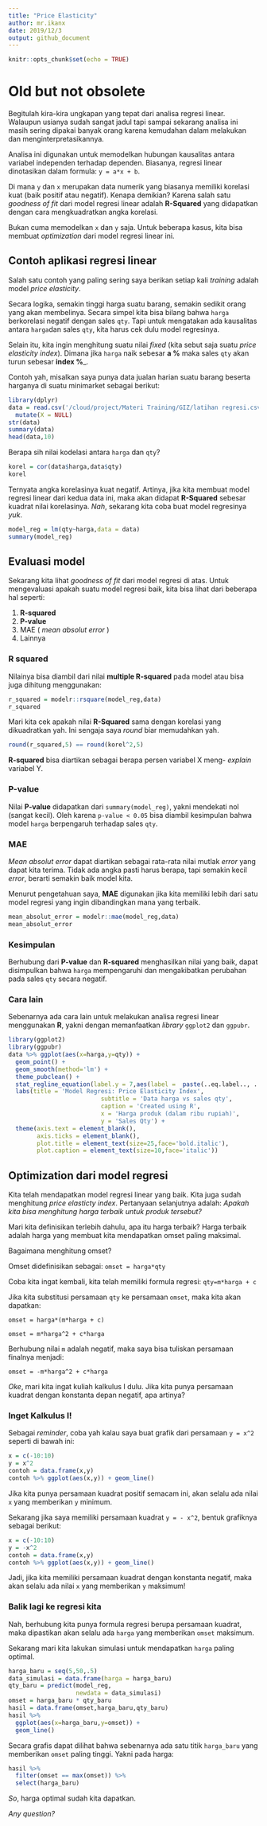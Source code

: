 ```yaml
---
title: "Price Elasticity"
author: mr.ikanx
date: 2019/12/3
output: github_document
---
```


```r
knitr::opts_chunk$set(echo = TRUE)
```
# Old but not obsolete

Begitulah kira-kira ungkapan yang tepat dari analisa regresi linear. Walaupun usianya sudah sangat jadul tapi sampai sekarang analisa ini masih sering dipakai banyak orang karena kemudahan dalam melakukan dan menginterpretasikannya.

Analisa ini digunakan untuk memodelkan hubungan kausalitas antara variabel independen terhadap dependen. Biasanya, regresi linear dinotasikan dalam formula: `y = a*x + b`.

Di mana `y` dan `x` merupakan data numerik yang biasanya memiliki korelasi kuat (baik positif atau negatif). Kenapa demikian? Karena salah satu _goodness of fit_ dari model regresi linear adalah __R-Squared__ yang didapatkan dengan cara mengkuadratkan angka korelasi.

Bukan cuma memodelkan `x` dan `y` saja. Untuk beberapa kasus, kita bisa membuat _optimization_ dari model regresi linear ini.

## Contoh aplikasi regresi linear

Salah satu contoh yang paling sering saya berikan setiap kali _training_ adalah model _price elasticity_.

Secara logika, semakin tinggi harga suatu barang, semakin sedikit orang yang akan membelinya. Secara simpel kita bisa bilang bahwa `harga` berkorelasi negatif dengan sales `qty`. Tapi untuk mengatakan ada kausalitas antara `harga`dan sales `qty`, kita harus cek dulu model regresinya.

Selain itu, kita ingin menghitung suatu nilai _fixed_ (kita sebut saja suatu _price elasticity index_). Dimana jika `harga` naik sebesar __a %__ maka sales `qty` akan turun sebesar __index %___.

Contoh yah, misalkan saya punya data jualan harian suatu barang beserta harganya di suatu minimarket sebagai berikut:

```r
library(dplyr)
data = read.csv('/cloud/project/Materi Training/GIZ/latihan regresi.csv') %>% 
  mutate(X = NULL)
str(data)
summary(data)
head(data,10)
```
Berapa sih nilai kodelasi antara `harga` dan `qty`?

```r
korel = cor(data$harga,data$qty)
korel
```

Ternyata angka korelasinya kuat negatif. Artinya, jika kita membuat model regresi linear dari kedua data ini, maka akan didapat __R-Squared__ sebesar kuadrat nilai korelasinya. _Nah_, sekarang kita coba buat model regresinya _yuk_.

```r
model_reg = lm(qty~harga,data = data)
summary(model_reg)
```

## Evaluasi model

Sekarang kita lihat _goodness of fit_ dari model regresi di atas. Untuk mengevaluasi apakah suatu model regresi baik, kita bisa lihat dari beberapa hal seperti:

1. __R-squared__
2. __P-value__
3. MAE ( _mean absolut error_ )
4. Lainnya

### R squared
Nilainya bisa diambil dari nilai __multiple R-squared__ pada model atau bisa juga dihitung menggunakan:
```r
r_squared = modelr::rsquare(model_reg,data)
r_squared
```

Mari kita cek apakah nilai __R-Squared__ sama dengan korelasi yang dikuadratkan yah. Ini sengaja saya _round_ biar memudahkan yah.

```r
round(r_squared,5) == round(korel^2,5)
```

__R-squared__ bisa diartikan sebagai berapa persen variabel X meng- _explain_ variabel Y.

### P-value
Nilai __P-value__ didapatkan dari `summary(model_reg)`, yakni mendekati nol (sangat kecil). Oleh karena `p-value < 0.05` bisa diambil kesimpulan bahwa model `harga` berpengaruh terhadap sales `qty`.

### MAE
_Mean absolut error_ dapat diartikan sebagai rata-rata nilai mutlak _error_ yang dapat kita terima. Tidak ada angka pasti harus berapa, tapi semakin kecil _error_, berarti semakin baik model kita.

Menurut pengetahuan saya, __MAE__ digunakan jika kita memiliki lebih dari satu model regresi yang ingin dibandingkan mana yang terbaik.

```r
mean_absolut_error = modelr::mae(model_reg,data) 
mean_absolut_error
```

### Kesimpulan
Berhubung dari __P-value__ dan __R-squared__ menghasilkan nilai yang baik, dapat disimpulkan bahwa `harga` mempengaruhi dan mengakibatkan perubahan pada sales `qty` secara negatif.

### Cara lain
Sebenarnya ada cara lain untuk melakukan analisa regresi linear menggunakan __R__, yakni dengan memanfaatkan _library_ `ggplot2` dan `ggpubr`.

```r
library(ggplot2)
library(ggpubr)
data %>% ggplot(aes(x=harga,y=qty)) + 
  geom_point() + 
  geom_smooth(method='lm') +
  theme_pubclean() + 
  stat_regline_equation(label.y = 7,aes(label =  paste(..eq.label.., ..rr.label.., sep = "~~~~"))) +
  labs(title = 'Model Regresi: Price Elasticity Index',
                          subtitle = 'Data harga vs sales qty',
                          caption = 'Created using R',
                          x = 'Harga produk (dalam ribu rupiah)',
                          y = 'Sales Qty') +
  theme(axis.text = element_blank(),
        axis.ticks = element_blank(),
        plot.title = element_text(size=25,face='bold.italic'),
        plot.caption = element_text(size=10,face='italic'))
```

## Optimization dari model regresi

Kita telah mendapatkan model regresi linear yang baik. Kita juga sudah menghitung _price elasticty index_. Pertanyaan selanjutnya adalah: _Apakah kita bisa menghitung harga terbaik untuk produk tersebut?_

Mari kita definisikan terlebih dahulu, apa itu harga terbaik? Harga terbaik adalah harga yang membuat kita mendapatkan omset paling maksimal. 

Bagaimana menghitung omset? 

Omset didefinisikan sebagai: `omset = harga*qty`

Coba kita ingat kembali, kita telah memiliki formula regresi: `qty=m*harga + c`

Jika kita substitusi persamaan `qty` ke persamaan `omset`, maka kita akan dapatkan: 

`omset = harga*(m*harga + c)`

`omset = m*harga^2 + c*harga`

Berhubung nilai `m` adalah negatif, maka saya bisa tuliskan persamaan finalnya menjadi:

`omset = -m*harga^2 + c*harga`

_Oke_, mari kita ingat kuliah kalkulus I dulu. Jika kita punya persamaan kuadrat dengan konstanta depan negatif, apa artinya?

### Inget Kalkulus I!

Sebagai _reminder_, coba yah kalau saya buat grafik dari persamaan `y = x^2` seperti di bawah ini:

```r
x = c(-10:10)
y = x^2
contoh = data.frame(x,y)
contoh %>% ggplot(aes(x,y)) + geom_line()
```

Jika kita punya persamaan kuadrat positif semacam ini, akan selalu ada nilai `x` yang memberikan `y` minimum.

Sekarang jika saya memiliki persamaan kuadrat `y = - x^2`, bentuk grafiknya sebagai berikut:

```r
x = c(-10:10)
y = -x^2
contoh = data.frame(x,y)
contoh %>% ggplot(aes(x,y)) + geom_line()
```

Jadi, jika kita memiliki persamaan kuadrat dengan konstanta negatif, maka akan selalu ada nilai `x` yang memberikan `y` maksimum!

### Balik lagi ke regresi kita

Nah, berhubung kita punya formula regresi berupa persamaan kuadrat, maka dipastikan akan selalu ada `harga` yang memberikan `omset` maksimum.

Sekarang mari kita lakukan simulasi untuk mendapatkan `harga` paling optimal.

```r
harga_baru = seq(5,50,.5)
data_simulasi = data.frame(harga = harga_baru)
qty_baru = predict(model_reg,
                   newdata = data_simulasi)
omset = harga_baru * qty_baru
hasil = data.frame(omset,harga_baru,qty_baru)
hasil %>% 
  ggplot(aes(x=harga_baru,y=omset)) +
  geom_line()
```

Secara grafis dapat dilihat bahwa sebenarnya ada satu titik `harga_baru` yang memberikan `omset` paling tinggi. Yakni pada harga:

```r
hasil %>% 
  filter(omset == max(omset)) %>%
  select(harga_baru)
```

_So_, harga optimal sudah kita dapatkan.

_Any question?_